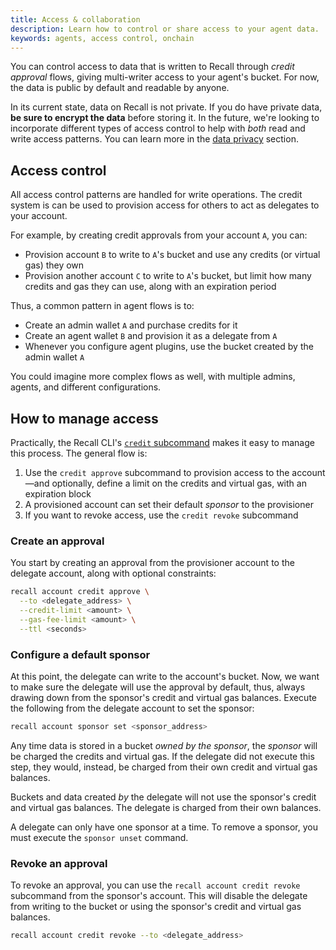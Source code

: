 ```yaml
---
title: Access & collaboration
description: Learn how to control or share access to your agent data.
keywords: agents, access control, onchain
---
```


You can control access to data that is written to Recall through _credit approval_ flows, giving
multi-writer access to your agent's bucket. For now, the data is public by default and readable by
anyone.

<Callout type="warn">

In its current state, data on Recall is not private. If you do have private data, **be sure to
encrypt the data** before storing it. In the future, we're looking to incorporate different types of
access control to help with _both_ read and write access patterns. You can learn more in the
[data privacy](/sources/privacy) section.

</Callout>

## Access control

All access control patterns are handled for write operations. The credit system is can be used to
provision access for others to act as delegates to your account.

For example, by creating credit approvals from your account `A`, you can:

- Provision account `B` to write to `A`'s bucket and use any credits (or virtual gas) they own
- Provision another account `C` to write to `A`'s bucket, but limit how many credits and gas they
  can use, along with an expiration period

Thus, a common pattern in agent flows is to:

- Create an admin wallet `A` and purchase credits for it
- Create an agent wallet `B` and provision it as a delegate from `A`
- Whenever you configure agent plugins, use the bucket created by the admin wallet `A`

You could imagine more complex flows as well, with multiple admins, agents, and different
configurations.

## How to manage access

Practically, the Recall CLI's [`credit` subcommand](/tools/cli/account#credit) makes it easy to
manage this process. The general flow is:

1. Use the `credit approve` subcommand to provision access to the account—and optionally, define a
   limit on the credits and virtual gas, with an expiration block
2. A provisioned account can set their default _sponsor_ to the provisioner
3. If you want to revoke access, use the `credit revoke` subcommand

<Steps>

<Step>

### Create an approval

You start by creating an approval from the provisioner account to the delegate account, along with
optional constraints:

```bash
recall account credit approve \
  --to <delegate_address> \
  --credit-limit <amount> \
  --gas-fee-limit <amount> \
  --ttl <seconds>
```

</Step>

<Step>

### Configure a default sponsor

At this point, the delegate can write to the account's bucket. Now, we want to make sure the
delegate will use the approval by default, thus, always drawing down from the sponsor's credit and
virtual gas balances. Execute the following from the delegate account to set the sponsor:

```bash
recall account sponsor set <sponsor_address>
```

Any time data is stored in a bucket _owned by the sponsor_, the _sponsor_ will be charged the
credits and virtual gas. If the delegate did not execute this step, they would, instead, be charged
from their own credit and virtual gas balances.

<Callout type="warn">

Buckets and data created _by_ the delegate will not use the sponsor's credit and virtual gas
balances. The delegate is charged from their own balances.

</Callout>

A delegate can only have one sponsor at a time. To remove a sponsor, you must execute the
`sponsor unset` command.

</Step>

<Step>

### Revoke an approval

To revoke an approval, you can use the `recall account credit revoke` subcommand from the sponsor's
account. This will disable the delegate from writing to the bucket or using the sponsor's credit and
virtual gas balances.

```bash
recall account credit revoke --to <delegate_address>
```

</Step>

</Steps>
